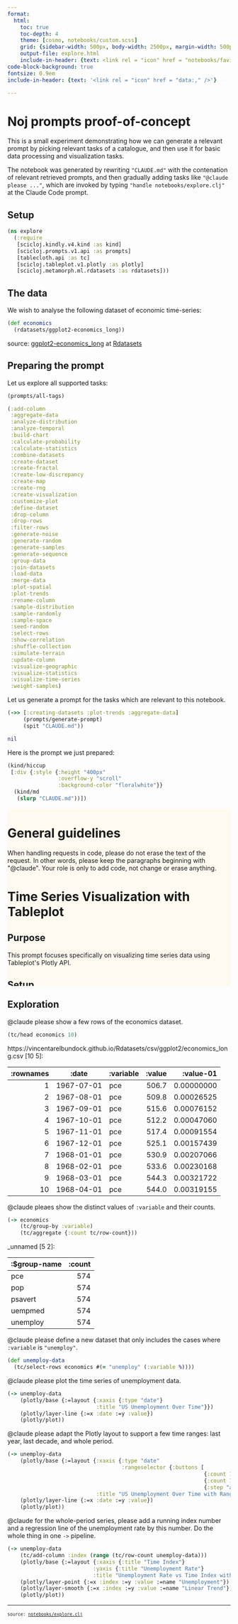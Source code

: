 ```yaml
---
format:
  html:
    toc: true
    toc-depth: 4
    theme: [cosmo, notebooks/custom.scss]
    grid: {sidebar-width: 500px, body-width: 2500px, margin-width: 500px}
    output-file: explore.html
    include-in-header: {text: <link rel = "icon" href = "notebooks/favicon.ico" />}
code-block-background: true
fontsize: 0.9em
include-in-header: {text: '<link rel = "icon" href = "data:," />'}

---
```

<style></style><style>.printedClojure .sourceCode {
  background-color: transparent;
  border-style: none;
}
</style><style>.clay-limit-image-width .clay-image {max-width: 100%}
.clay-side-by-side .sourceCode {margin: 0}
.clay-side-by-side {margin: 1em 0}
</style>
<script src="explore_files/md-default0.js" type="text/javascript"></script><script src="explore_files/md-default1.js" type="text/javascript"></script><script src="explore_files/plotly2.js" type="text/javascript"></script>

# Noj prompts proof-of-concept

This is a small experiment demonstrating how we can generate
a relevant prompt by picking relevant tasks of a catalogue,
and then use it for basic data processing and visualization tasks.

The notebook was generated by rewriting `"CLAUDE.md"` with
the contenation of relevant retrieved prompts, and then
gradually adding tasks like `"@claude please ..."`,
which are invoked by typing `"handle notebooks/explore.clj"`
at the Claude Code prompt.


## Setup


::: {.sourceClojure}
```clojure
(ns explore
  (:require
   [scicloj.kindly.v4.kind :as kind]
   [scicloj.prompts.v1.api :as prompts]
   [tablecloth.api :as tc]
   [scicloj.tableplot.v1.plotly :as plotly]
   [scicloj.metamorph.ml.rdatasets :as rdatasets]))
```
:::



## The data

We wish to analyse the following dataset of economic time-series:


::: {.sourceClojure}
```clojure
(def economics
  (rdatasets/ggplot2-economics_long))
```
:::


source: [ggplot2-economics_long](https://vincentarelbundock.github.io/Rdatasets/doc/ggplot2/economics_long.html) at [Rdatasets](https://vincentarelbundock.github.io/Rdatasets/articles/data.html)


## Preparing the prompt

Let us explore all supported tasks:


::: {.sourceClojure}
```clojure
(prompts/all-tags)
```
:::



::: {.printedClojure}
```clojure
(:add-column
 :aggregate-data
 :analyze-distribution
 :analyze-temporal
 :build-chart
 :calculate-probability
 :calculate-statistics
 :combine-datasets
 :create-dataset
 :create-fractal
 :create-low-discrepancy
 :create-map
 :create-rng
 :create-visualization
 :customize-plot
 :define-dataset
 :drop-column
 :drop-rows
 :filter-rows
 :generate-noise
 :generate-random
 :generate-samples
 :generate-sequence
 :group-data
 :join-datasets
 :load-data
 :merge-data
 :plot-spatial
 :plot-trends
 :rename-column
 :sample-distribution
 :sample-randomly
 :sample-space
 :seed-random
 :select-rows
 :show-correlation
 :shuffle-collection
 :simulate-terrain
 :update-column
 :visualize-geographic
 :visualize-statistics
 :visualize-time-series
 :weight-samples)

```
:::


Let us generate a prompt for the tasks which are relevant
to this notebook.


::: {.sourceClojure}
```clojure
(->> [:creating-datasets :plot-trends :aggregate-data]
     (prompts/generate-prompt)
     (spit "CLAUDE.md"))
```
:::



::: {.printedClojure}
```clojure
nil

```
:::


Here is the prompt we just prepared:


::: {.sourceClojure}
```clojure
(kind/hiccup
 [:div {:style {:height "400px"
                :overflow-y "scroll"
                :background-color "floralwhite"}}
  (kind/md
   (slurp "CLAUDE.md"))])
```
:::



```{=html}
<div style="background-color:floralwhite;height:400px;overflow-y:scroll;"><div><h1 id="general-guidelines">General guidelines</h1><p>When handling requests in code, please do not erase the text of the request. In other words, please keep the paragraphs beginning with "@claude". Your role is only to add code, not change or erase anything.</p><h1 id="time-series-visualization-with-tableplot">Time Series Visualization with Tableplot</h1><h2 id="purpose">Purpose</h2><p>This prompt focuses specifically on visualizing time series data using Tableplot's Plotly API.</p><h2 id="setup">Setup</h2><pre class="viewer-code not-prose">(require '[scicloj.tableplot.v1.plotly :as plotly])
(require '[scicloj.tablecloth.api :as tc])
(require '[java-time :as jt])
</pre><h2 id="basic-time-series-plot">Basic Time Series Plot</h2><pre class="viewer-code not-prose">;; Sample time series data
(def time-data (tc/dataset {:date (map #(jt/local-date 2025 1 %) (range 1 31))
                            :value (map #(+ 100 (* 10 (Math/sin (/ % 3.0)))) (range 30))
                            :category (repeatedly 30 #(rand-nth ["A" "B" "C"]))}))

;; Basic time series line plot
(-> time-data
    (plotly/base {:=layout {:xaxis {:type "date"}}})
    (plotly/layer-line {:=x :date :=y :value})
    (plotly/plot))
</pre><h2 id="time-series-with-date-range-selector">Time Series with Date Range Selector</h2><pre class="viewer-code not-prose">(-> time-data
    (plotly/base {:=layout {:xaxis {:type "date"
                                    :rangeselector {:buttons [
                                                    {:count 7 :label "1w" :step "day" :stepmode "backward"}
                                                    {:count 14 :label "2w" :step "day" :stepmode "backward"}
                                                    {:step "all"}]}}
                           :title "Time Series with Range Selector"}})
    (plotly/layer-line {:=x :date :=y :value})
    (plotly/plot))
</pre><h2 id="time-series-with-range-slider">Time Series with Range Slider</h2><pre class="viewer-code not-prose">(-> time-data
    (plotly/base {:=layout {:xaxis {:type "date"
                                    :rangeslider {:visible true}}
                           :title "Time Series with Range Slider"}})
    (plotly/layer-line {:=x :date :=y :value})
    (plotly/plot))
</pre><h2 id="multiple-time-series-by-category">Multiple Time Series by Category</h2><pre class="viewer-code not-prose">(-> time-data
    (plotly/base {:=layout {:xaxis {:type "date"}}})
    (plotly/layer-line {:=x :date :=y :value :=color :category})
    (plotly/plot))
</pre><h2 id="filled-time-series-(area-chart)">Filled Time Series (Area Chart)</h2><pre class="viewer-code not-prose">(-> time-data
    (plotly/base {:=layout {:xaxis {:type "date"}}})
    (plotly/layer-area {:=x :date :=y :value :=color :category})
    (plotly/plot))
</pre><h2 id="candlestick-chart-for-financial-data">Candlestick Chart for Financial Data</h2><pre class="viewer-code not-prose">;; Sample financial data
(def financial-data 
  (tc/dataset {:date (map #(jt/local-date 2025 1 %) (range 1 31))
               :open (repeatedly 30 #(+ 100 (rand 10)))
               :high (repeatedly 30 #(+ 105 (rand 10)))
               :low (repeatedly 30 #(+ 95 (rand 10)))
               :close (repeatedly 30 #(+ 100 (rand 10)))}))

;; Candlestick chart
(-> financial-data
    (plotly/base {:=layout {:xaxis {:type "date"}
                           :title "Stock Price"}})
    (plotly/layer-candlestick {:=x :date
                              :=open :open
                              :=high :high
                              :=low :low
                              :=close :close})
    (plotly/plot))
</pre><h2 id="time-series-with-annotations">Time Series with Annotations</h2><pre class="viewer-code not-prose">;; Define important events
(def events [{:date (jt/local-date 2025 1 5) :event "Product Launch"}
            {:date (jt/local-date 2025 1 15) :event "Quarterly Report"}
            {:date (jt/local-date 2025 1 25) :event "Conference"}])

;; Create annotations for the events
(def annotations
  (mapv (fn [{:keys [date event]}]
          (let [y-val (+ 100 (* 10 (Math/sin (/ (.getDayOfMonth date) 3.0))))]
            {:x date
             :y y-val
             :xref "x"
             :yref "y"
             :text event
             :showarrow true
             :arrowhead 2
             :arrowsize 1
             :arrowwidth 1
             :ax 0
             :ay -40}))
        events))

;; Plot with annotations
(-> time-data
    (plotly/base {:=layout {:xaxis {:type "date"}
                           :annotations annotations
                           :title "Time Series with Event Annotations"}})
    (plotly/layer-line {:=x :date :=y :value})
    (plotly/plot))
</pre><h2 id="time-series-heatmap-calendar">Time Series Heatmap Calendar</h2><pre class="viewer-code not-prose">;; Generate a year of daily data
(def calendar-data
  (let [dates (map #(jt/local-date 2025 (inc (quot % 31)) (inc (rem % 31))) (range 365))
        values (map #(+ 50 (* 30 (Math/sin (/ % 30.0)))) (range 365))]
    (tc/dataset {:date dates
                 :value values
                 :day (map #(.getDayOfMonth %) dates)
                 :month (map #(.getMonthValue %) dates)
                 :weekday (map #(.getValue (.getDayOfWeek %)) dates)})))

;; Create a calendar heatmap
(-> calendar-data
    (plotly/base {:=layout {:title "Calendar Heatmap"}})
    (plotly/layer-heatmap {:=x :day
                          :=y :month
                          :=z :value
                          :=color-scale "Viridis"})
    (plotly/plot))
</pre><h2 id="time-series-decomposition">Time Series Decomposition</h2><pre class="viewer-code not-prose">;; Generate time series with trend, seasonality, and noise
(def decomp-data
  (let [dates (map #(jt/local-date 2025 (inc (quot % 30)) (inc (rem % 30))) (range 365))
        trend (map #(+ 100 (* 0.1 %)) (range 365))
        seasonality (map #(* 15 (Math/sin (/ % 30.0))) (range 365))
        noise (repeatedly 365 #(* 5 (- (rand) 0.5)))
        values (map + trend seasonality noise)]
    (tc/dataset {:date dates
                 :value values
                 :trend trend
                 :seasonality seasonality
                 :noise noise})))

;; Plot the decomposition
(-> decomp-data
    (plotly/base {:=layout {:title "Time Series Decomposition"
                           :grid {:rows 4 :columns 1 :pattern "independent"}
                           :height 800}})
    (plotly/layer-line {:=x :date :=y :value :=name "Original" :=subplot 1})
    (plotly/layer-line {:=x :date :=y :trend :=name "Trend" :=subplot 2})
    (plotly/layer-line {:=x :date :=y :seasonality :=name "Seasonality" :=subplot 3})
    (plotly/layer-line {:=x :date :=y :noise :=name "Residual" :=subplot 4})
    (plotly/plot))
</pre><h2 id="multiple-time-series-with-synchronized-axes">Multiple Time Series with Synchronized Axes</h2><pre class="viewer-code not-prose">;; Multiple metrics
(def multi-metric-data
  (tc/dataset {:date (map #(jt/local-date 2025 1 %) (range 1 31))
               :revenue (map #(+ 1000 (* 100 (Math/sin (/ % 5.0)))) (range 30))
               :customers (map #(+ 500 (* 50 (Math/cos (/ % 7.0)))) (range 30))
               :profit (map #(+ 300 (* 30 (Math/sin (/ % 3.0)))) (range 30))}))

;; Synchronized subplots
(-> multi-metric-data
    (plotly/base {:=layout {:title "Business Metrics"
                           :grid {:rows 3 :columns 1 :pattern "independent" :roworder "top to bottom"}
                           :height 800
                           :xaxis {:type "date"}
                           :xaxis2 {:type "date"}
                           :xaxis3 {:type "date"}}})
    (plotly/layer-line {:=x :date :=y :revenue :=name "Revenue" :=subplot 1})
    (plotly/layer-line {:=x :date :=y :customers :=name "Customers" :=subplot 2})
    (plotly/layer-line {:=x :date :=y :profit :=name "Profit" :=subplot 3})
    (plotly/plot))
</pre><h2 id="time-series-forecasting-visualization">Time Series Forecasting Visualization</h2><pre class="viewer-code not-prose">;; Historical and forecast data
(def forecast-data
  (let [dates (concat 
               (map #(jt/local-date 2025 1 %) (range 1 31))
               (map #(jt/local-date 2025 2 %) (range 1 15)))
        historical (take 30 dates)
        forecast (drop 30 dates)
        hist-values (map #(+ 100 (* 10 (Math/sin (/ % 7.0)))) (range 30))
        forecast-values (map #(+ 100 (* 10 (Math/sin (/ (+ % 30) 7.0)))) (range 14))
        confidence-low (map #(- % 15) forecast-values)
        confidence-high (map #(+ % 15) forecast-values)]
    (tc/dataset {:date (concat historical forecast)
                 :value (concat hist-values (repeat 14 nil))
                 :forecast (concat (repeat 30 nil) forecast-values)
                 :conf-low (concat (repeat 30 nil) confidence-low)
                 :conf-high (concat (repeat 30 nil) confidence-high)
                 :is-forecast (concat (repeat 30 false) (repeat 14 true))})))

;; Visualize forecast with confidence interval
(-> forecast-data
    (plotly/base {:=layout {:title "Time Series Forecast"
                           :xaxis {:type "date"}
                           :shapes [{:type "rect"
                                    :xref "x"
                                    :yref "paper"
                                    :x0 (jt/local-date 2025 1 31)
                                    :y0 0
                                    :x1 (jt/local-date 2025 2 15)
                                    :y1 1
                                    :fillcolor "#f8f9fa"
                                    :opacity 0.3
                                    :line {:width 0}}]}})
    (plotly/layer-line {:=x :date :=y :value :=name "Historical" :=mark-width 2})
    (plotly/layer-line {:=x :date :=y :forecast :=name "Forecast" :=mark-width 2 :=mark-dash "dash"})
    (plotly/layer-ribbon {:=x :date :=y-min :conf-low :=y-max :conf-high 
                          :=name "Confidence Interval" :=mark-opacity 0.2})
    (plotly/plot))
</pre><h2 id="tips-for-time-series-visualization">Tips for Time Series Visualization</h2><ul><li>Always specify <code>{:xaxis {:type "date"}}</code> in the layout for proper date handling</li><li>Use range selectors and sliders for interactive exploration of long time series</li><li>Consider synchronized subplots for multiple related time series</li><li>Add annotations to highlight important events</li><li>Use different chart types based on the data pattern:<ul><li>Line charts for general trends</li><li>Area charts for cumulative values</li><li>Candlestick charts for OHLC financial data</li></ul></li><li>For forecasting visualization, clearly distinguish historical vs. predicted data</li><li>Use confidence intervals to show prediction uncertainty</li></ul><h1 id="grouping-and-aggregating-data-with-tablecloth">Grouping and Aggregating Data with Tablecloth</h1><h2 id="purpose-2">Purpose</h2><p>This prompt demonstrates how to group datasets and perform aggregations using Tablecloth.</p><h2 id="setup-2">Setup</h2><pre class="viewer-code not-prose">(require '[tablecloth.api :as tc])

;; Sample dataset for examples
(def DS (tc/dataset {:V1 [1 2 1 3 2]
                     :V2 [10 20 30 40 50]
                     :V3 [0.1 0.2 0.3 0.4 0.5]
                     :V4 ["A" "B" "A" "C" "B"]}))
</pre><h2 id="grouping-data">Grouping Data</h2><h3 id="group-by-single-column">Group by Single Column</h3><pre class="viewer-code not-prose">(tc/group-by DS :V1)
</pre><h3 id="group-by-multiple-columns">Group by Multiple Columns</h3><pre class="viewer-code not-prose">(tc/group-by DS [:V1 :V4])
</pre><h3 id="access-groups">Access Groups</h3><pre class="viewer-code not-prose">;; Get first group
(-> DS
    (tc/group-by :V1)
    (tc/select-rows 0))

;; Get values for a specific group
(->> DS
     (tc/group-by :V1)
     (filter #(= 1 (:V1 (:name %)))))
</pre><h3 id="ungrouping">Ungrouping</h3><pre class="viewer-code not-prose">(->> DS
     (tc/group-by :V1)
     (tc/ungroup))
</pre><h2 id="aggregating-data">Aggregating Data</h2><h3 id="simple-aggregation">Simple Aggregation</h3><pre class="viewer-code not-prose">;; Sum one column
(tc/aggregate DS #(reduce + (% :V2)))
</pre><h3 id="named-aggregations">Named Aggregations</h3><pre class="viewer-code not-prose">(tc/aggregate DS {:sum-of-V2 #(reduce + (% :V2))
                  :mean-of-V3 #(/ (reduce + (% :V3)) (count (% :V3)))})
</pre><h3 id="group-and-aggregate">Group and Aggregate</h3><pre class="viewer-code not-prose">;; Group and apply single aggregation
(->> DS
     (tc/group-by :V4)
     (tc/aggregate #(reduce + (% :V2))))

;; Multiple aggregations with names
(->> DS
     (tc/group-by [:V4])
     (tc/aggregate {:sum-v1 #(reduce + (% :V1))
                    :prod-v3 #(reduce * (% :V3))
                    :count #(count (% :V1))}))
</pre><h3 id="common-aggregation-functions">Common Aggregation Functions</h3><pre class="viewer-code not-prose">(require '[tech.v3.datatype.functional :as dfn])

(->> DS
     (tc/group-by :V4)
     (tc/aggregate {:count count
                    :sum-v2 #(dfn/sum (% :V2))
                    :mean-v2 #(dfn/mean (% :V2))
                    :min-v2 #(dfn/min (% :V2))
                    :max-v2 #(dfn/max (% :V2))
                    :std-v2 #(dfn/standard-deviation (% :V2))}))
</pre><h2 id="tips">Tips</h2><ul><li>Grouped datasets retain all columns in each group</li><li>Use tech.v3.datatype.functional for efficient numeric operations</li><li>Combine aggregations with other operations for complex analysis</li><li>Groups are named by their grouping values</li></ul></div></div>
```



## Exploration

@claude please show a few rows of the economics dataset.


::: {.sourceClojure}
```clojure
(tc/head economics 10)
```
:::


::: {.clay-dataset}
https://vincentarelbundock.github.io/Rdatasets/csv/ggplot2/economics_long.csv [10 5]:

| :rownames |      :date | :variable | :value |  :value-01 |
|----------:|------------|-----------|-------:|-----------:|
|         1 | 1967-07-01 |       pce |  506.7 | 0.00000000 |
|         2 | 1967-08-01 |       pce |  509.8 | 0.00026525 |
|         3 | 1967-09-01 |       pce |  515.6 | 0.00076152 |
|         4 | 1967-10-01 |       pce |  512.2 | 0.00047060 |
|         5 | 1967-11-01 |       pce |  517.4 | 0.00091554 |
|         6 | 1967-12-01 |       pce |  525.1 | 0.00157439 |
|         7 | 1968-01-01 |       pce |  530.9 | 0.00207066 |
|         8 | 1968-02-01 |       pce |  533.6 | 0.00230168 |
|         9 | 1968-03-01 |       pce |  544.3 | 0.00321722 |
|        10 | 1968-04-01 |       pce |  544.0 | 0.00319155 |


:::


@claude pleaes show the distinct values of `:variable` and their counts.


::: {.sourceClojure}
```clojure
(-> economics
    (tc/group-by :variable)
    (tc/aggregate {:count tc/row-count}))
```
:::


::: {.clay-dataset}
_unnamed [5 2]:

| :$group-name | :count |
|--------------|-------:|
|          pce |    574 |
|          pop |    574 |
|      psavert |    574 |
|      uempmed |    574 |
|     unemploy |    574 |


:::


@claude please define a new dataset that only includes
the cases where `:variable` is `"unemploy"`.


::: {.sourceClojure}
```clojure
(def unemploy-data
  (tc/select-rows economics #(= "unemploy" (:variable %))))
```
:::


@claude please plot the time series of unemployment data.


::: {.sourceClojure}
```clojure
(-> unemploy-data
    (plotly/base {:=layout {:xaxis {:type "date"}
                            :title "US Unemployment Over Time"}})
    (plotly/layer-line {:=x :date :=y :value})
    (plotly/plot))
```
:::



```{=html}
<div style="height:auto;width:100%;"><script>Plotly.newPlot(document.currentScript.parentElement,
               [{"y":[2944.0,2945.0,2958.0,3143.0,3066.0,3018.0,2878.0,3001.0,2877.0,2709.0,2740.0,2938.0,2883.0,2768.0,2686.0,2689.0,2715.0,2685.0,2718.0,2692.0,2712.0,2758.0,2713.0,2816.0,2868.0,2856.0,3040.0,3049.0,2856.0,2884.0,3201.0,3453.0,3635.0,3797.0,3919.0,4071.0,4175.0,4256.0,4456.0,4591.0,4898.0,5076.0,4986.0,4903.0,4987.0,4959.0,4996.0,4949.0,5035.0,5134.0,5042.0,4954.0,5161.0,5154.0,5019.0,4928.0,5038.0,4959.0,4922.0,4923.0,4913.0,4939.0,4849.0,4875.0,4602.0,4543.0,4326.0,4452.0,4394.0,4459.0,4329.0,4363.0,4305.0,4305.0,4350.0,4144.0,4396.0,4489.0,4644.0,4731.0,4634.0,4618.0,4705.0,4927.0,5063.0,5022.0,5437.0,5523.0,6140.0,6636.0,7501.0,7520.0,7978.0,8210.0,8433.0,8220.0,8127.0,7928.0,7923.0,7897.0,7794.0,7744.0,7534.0,7326.0,7230.0,7330.0,7053.0,7322.0,7490.0,7518.0,7380.0,7430.0,7620.0,7545.0,7280.0,7443.0,7307.0,7059.0,6911.0,7134.0,6829.0,6925.0,6751.0,6763.0,6815.0,6386.0,6489.0,6318.0,6337.0,6180.0,6127.0,6028.0,6309.0,6080.0,6125.0,5947.0,6077.0,6228.0,6109.0,6173.0,6109.0,6069.0,5840.0,5959.0,5996.0,6320.0,6190.0,6296.0,6238.0,6325.0,6683.0,6702.0,6729.0,7358.0,7984.0,8098.0,8363.0,8281.0,8021.0,8088.0,8023.0,7718.0,8071.0,8051.0,7982.0,7869.0,8174.0,8098.0,7863.0,8036.0,8230.0,8646.0,9029.0,9267.0,9397.0,9705.0,9895.0,10244.0,10335.0,10538.0,10849.0,10881.0,11217.0,11529.0,11938.0,12051.0,11534.0,11545.0,11408.0,11268.0,11154.0,11246.0,10548.0,10623.0,10282.0,9887.0,9499.0,9331.0,9008.0,8791.0,8746.0,8762.0,8456.0,8226.0,8537.0,8519.0,8367.0,8381.0,8198.0,8358.0,8423.0,8321.0,8339.0,8395.0,8302.0,8460.0,8513.0,8196.0,8248.0,8298.0,8128.0,8138.0,7795.0,8402.0,8383.0,8364.0,8439.0,8508.0,8319.0,8135.0,8310.0,8243.0,8159.0,7883.0,7892.0,7865.0,7862.0,7542.0,7574.0,7398.0,7268.0,7261.0,7102.0,7227.0,7035.0,6936.0,6953.0,6929.0,6876.0,6601.0,6779.0,6546.0,6605.0,6843.0,6604.0,6568.0,6537.0,6518.0,6682.0,6359.0,6205.0,6468.0,6375.0,6577.0,6495.0,6511.0,6590.0,6630.0,6725.0,6667.0,6752.0,6651.0,6598.0,6797.0,6742.0,6590.0,6922.0,7188.0,7368.0,7459.0,7764.0,7901.0,8015.0,8265.0,8586.0,8439.0,8736.0,8692.0,8586.0,8666.0,8722.0,8842.0,8931.0,9198.0,9283.0,9454.0,9460.0,9415.0,9744.0,10040.0,9850.0,9787.0,9781.0,9398.0,9565.0,9557.0,9325.0,9183.0,9056.0,9110.0,9149.0,9121.0,8930.0,8763.0,8714.0,8750.0,8542.0,8477.0,8630.0,8583.0,8470.0,8331.0,7915.0,7927.0,7946.0,7933.0,7734.0,7632.0,7375.0,7230.0,7375.0,7187.0,7153.0,7645.0,7430.0,7427.0,7527.0,7484.0,7478.0,7328.0,7426.0,7423.0,7491.0,7313.0,7318.0,7415.0,7423.0,7095.0,7337.0,6882.0,6979.0,7031.0,7236.0,7253.0,7158.0,7102.0,7000.0,6873.0,6655.0,6799.0,6655.0,6608.0,6656.0,6454.0,6308.0,6476.0,6368.0,6306.0,6422.0,5941.0,6047.0,6212.0,6259.0,6179.0,6300.0,6280.0,6100.0,6032.0,5976.0,6111.0,5783.0,6004.0,5796.0,5951.0,6025.0,5838.0,5915.0,5778.0,5716.0,5653.0,5708.0,5858.0,5733.0,5481.0,5758.0,5651.0,5747.0,5853.0,5625.0,5534.0,5639.0,5634.0,6023.0,6089.0,6141.0,6271.0,6226.0,6484.0,6583.0,7042.0,7142.0,7694.0,8003.0,8258.0,8182.0,8215.0,8304.0,8599.0,8399.0,8393.0,8390.0,8304.0,8251.0,8307.0,8520.0,8640.0,8520.0,8618.0,8588.0,8842.0,8957.0,9266.0,9011.0,8896.0,8921.0,8732.0,8576.0,8317.0,8370.0,8167.0,8491.0,8170.0,8212.0,8286.0,8136.0,7990.0,7927.0,8061.0,7932.0,7934.0,7784.0,7980.0,7737.0,7672.0,7651.0,7524.0,7406.0,7345.0,7553.0,7453.0,7566.0,7279.0,7064.0,7184.0,7072.0,7120.0,6980.0,7001.0,7175.0,7091.0,6847.0,6727.0,6872.0,6762.0,7116.0,6927.0,6731.0,6850.0,6766.0,6979.0,7149.0,7067.0,7170.0,7237.0,7240.0,7645.0,7685.0,7497.0,7822.0,7637.0,8395.0,8575.0,8937.0,9438.0,9494.0,10074.0,10538.0,11286.0,12058.0,12898.0,13426.0,13853.0,14499.0,14707.0,14601.0,14814.0,15009.0,15352.0,15219.0,15098.0,15046.0,15113.0,15202.0,15325.0,14849.0,14474.0,14512.0,14648.0,14579.0,14516.0,15081.0,14348.0,14013.0,13820.0,13737.0,13957.0,13855.0,13962.0,13763.0,13818.0,13948.0,13594.0,13302.0,13093.0,12797.0,12813.0,12713.0,12646.0,12660.0,12692.0,12656.0,12471.0,12115.0,12124.0,12005.0,12298.0,12471.0,11950.0,11689.0,11760.0,11654.0,11751.0,11335.0,11279.0,11270.0,11136.0,10787.0,10404.0,10202.0,10349.0,10380.0,9702.0,9859.0,9460.0,9608.0,9599.0,9262.0,8990.0,9090.0,8717.0,8903.0,8610.0,8504.0,8526.0],"r":null,"name":"","fill":null,"mode":"lines","width":null,"type":"scatter","theta":null,"z":null,"lon":null,"lat":null,"x":["1967-07-01","1967-08-01","1967-09-01","1967-10-01","1967-11-01","1967-12-01","1968-01-01","1968-02-01","1968-03-01","1968-04-01","1968-05-01","1968-06-01","1968-07-01","1968-08-01","1968-09-01","1968-10-01","1968-11-01","1968-12-01","1969-01-01","1969-02-01","1969-03-01","1969-04-01","1969-05-01","1969-06-01","1969-07-01","1969-08-01","1969-09-01","1969-10-01","1969-11-01","1969-12-01","1970-01-01","1970-02-01","1970-03-01","1970-04-01","1970-05-01","1970-06-01","1970-07-01","1970-08-01","1970-09-01","1970-10-01","1970-11-01","1970-12-01","1971-01-01","1971-02-01","1971-03-01","1971-04-01","1971-05-01","1971-06-01","1971-07-01","1971-08-01","1971-09-01","1971-10-01","1971-11-01","1971-12-01","1972-01-01","1972-02-01","1972-03-01","1972-04-01","1972-05-01","1972-06-01","1972-07-01","1972-08-01","1972-09-01","1972-10-01","1972-11-01","1972-12-01","1973-01-01","1973-02-01","1973-03-01","1973-04-01","1973-05-01","1973-06-01","1973-07-01","1973-08-01","1973-09-01","1973-10-01","1973-11-01","1973-12-01","1974-01-01","1974-02-01","1974-03-01","1974-04-01","1974-05-01","1974-06-01","1974-07-01","1974-08-01","1974-09-01","1974-10-01","1974-11-01","1974-12-01","1975-01-01","1975-02-01","1975-03-01","1975-04-01","1975-05-01","1975-06-01","1975-07-01","1975-08-01","1975-09-01","1975-10-01","1975-11-01","1975-12-01","1976-01-01","1976-02-01","1976-03-01","1976-04-01","1976-05-01","1976-06-01","1976-07-01","1976-08-01","1976-09-01","1976-10-01","1976-11-01","1976-12-01","1977-01-01","1977-02-01","1977-03-01","1977-04-01","1977-05-01","1977-06-01","1977-07-01","1977-08-01","1977-09-01","1977-10-01","1977-11-01","1977-12-01","1978-01-01","1978-02-01","1978-03-01","1978-04-01","1978-05-01","1978-06-01","1978-07-01","1978-08-01","1978-09-01","1978-10-01","1978-11-01","1978-12-01","1979-01-01","1979-02-01","1979-03-01","1979-04-01","1979-05-01","1979-06-01","1979-07-01","1979-08-01","1979-09-01","1979-10-01","1979-11-01","1979-12-01","1980-01-01","1980-02-01","1980-03-01","1980-04-01","1980-05-01","1980-06-01","1980-07-01","1980-08-01","1980-09-01","1980-10-01","1980-11-01","1980-12-01","1981-01-01","1981-02-01","1981-03-01","1981-04-01","1981-05-01","1981-06-01","1981-07-01","1981-08-01","1981-09-01","1981-10-01","1981-11-01","1981-12-01","1982-01-01","1982-02-01","1982-03-01","1982-04-01","1982-05-01","1982-06-01","1982-07-01","1982-08-01","1982-09-01","1982-10-01","1982-11-01","1982-12-01","1983-01-01","1983-02-01","1983-03-01","1983-04-01","1983-05-01","1983-06-01","1983-07-01","1983-08-01","1983-09-01","1983-10-01","1983-11-01","1983-12-01","1984-01-01","1984-02-01","1984-03-01","1984-04-01","1984-05-01","1984-06-01","1984-07-01","1984-08-01","1984-09-01","1984-10-01","1984-11-01","1984-12-01","1985-01-01","1985-02-01","1985-03-01","1985-04-01","1985-05-01","1985-06-01","1985-07-01","1985-08-01","1985-09-01","1985-10-01","1985-11-01","1985-12-01","1986-01-01","1986-02-01","1986-03-01","1986-04-01","1986-05-01","1986-06-01","1986-07-01","1986-08-01","1986-09-01","1986-10-01","1986-11-01","1986-12-01","1987-01-01","1987-02-01","1987-03-01","1987-04-01","1987-05-01","1987-06-01","1987-07-01","1987-08-01","1987-09-01","1987-10-01","1987-11-01","1987-12-01","1988-01-01","1988-02-01","1988-03-01","1988-04-01","1988-05-01","1988-06-01","1988-07-01","1988-08-01","1988-09-01","1988-10-01","1988-11-01","1988-12-01","1989-01-01","1989-02-01","1989-03-01","1989-04-01","1989-05-01","1989-06-01","1989-07-01","1989-08-01","1989-09-01","1989-10-01","1989-11-01","1989-12-01","1990-01-01","1990-02-01","1990-03-01","1990-04-01","1990-05-01","1990-06-01","1990-07-01","1990-08-01","1990-09-01","1990-10-01","1990-11-01","1990-12-01","1991-01-01","1991-02-01","1991-03-01","1991-04-01","1991-05-01","1991-06-01","1991-07-01","1991-08-01","1991-09-01","1991-10-01","1991-11-01","1991-12-01","1992-01-01","1992-02-01","1992-03-01","1992-04-01","1992-05-01","1992-06-01","1992-07-01","1992-08-01","1992-09-01","1992-10-01","1992-11-01","1992-12-01","1993-01-01","1993-02-01","1993-03-01","1993-04-01","1993-05-01","1993-06-01","1993-07-01","1993-08-01","1993-09-01","1993-10-01","1993-11-01","1993-12-01","1994-01-01","1994-02-01","1994-03-01","1994-04-01","1994-05-01","1994-06-01","1994-07-01","1994-08-01","1994-09-01","1994-10-01","1994-11-01","1994-12-01","1995-01-01","1995-02-01","1995-03-01","1995-04-01","1995-05-01","1995-06-01","1995-07-01","1995-08-01","1995-09-01","1995-10-01","1995-11-01","1995-12-01","1996-01-01","1996-02-01","1996-03-01","1996-04-01","1996-05-01","1996-06-01","1996-07-01","1996-08-01","1996-09-01","1996-10-01","1996-11-01","1996-12-01","1997-01-01","1997-02-01","1997-03-01","1997-04-01","1997-05-01","1997-06-01","1997-07-01","1997-08-01","1997-09-01","1997-10-01","1997-11-01","1997-12-01","1998-01-01","1998-02-01","1998-03-01","1998-04-01","1998-05-01","1998-06-01","1998-07-01","1998-08-01","1998-09-01","1998-10-01","1998-11-01","1998-12-01","1999-01-01","1999-02-01","1999-03-01","1999-04-01","1999-05-01","1999-06-01","1999-07-01","1999-08-01","1999-09-01","1999-10-01","1999-11-01","1999-12-01","2000-01-01","2000-02-01","2000-03-01","2000-04-01","2000-05-01","2000-06-01","2000-07-01","2000-08-01","2000-09-01","2000-10-01","2000-11-01","2000-12-01","2001-01-01","2001-02-01","2001-03-01","2001-04-01","2001-05-01","2001-06-01","2001-07-01","2001-08-01","2001-09-01","2001-10-01","2001-11-01","2001-12-01","2002-01-01","2002-02-01","2002-03-01","2002-04-01","2002-05-01","2002-06-01","2002-07-01","2002-08-01","2002-09-01","2002-10-01","2002-11-01","2002-12-01","2003-01-01","2003-02-01","2003-03-01","2003-04-01","2003-05-01","2003-06-01","2003-07-01","2003-08-01","2003-09-01","2003-10-01","2003-11-01","2003-12-01","2004-01-01","2004-02-01","2004-03-01","2004-04-01","2004-05-01","2004-06-01","2004-07-01","2004-08-01","2004-09-01","2004-10-01","2004-11-01","2004-12-01","2005-01-01","2005-02-01","2005-03-01","2005-04-01","2005-05-01","2005-06-01","2005-07-01","2005-08-01","2005-09-01","2005-10-01","2005-11-01","2005-12-01","2006-01-01","2006-02-01","2006-03-01","2006-04-01","2006-05-01","2006-06-01","2006-07-01","2006-08-01","2006-09-01","2006-10-01","2006-11-01","2006-12-01","2007-01-01","2007-02-01","2007-03-01","2007-04-01","2007-05-01","2007-06-01","2007-07-01","2007-08-01","2007-09-01","2007-10-01","2007-11-01","2007-12-01","2008-01-01","2008-02-01","2008-03-01","2008-04-01","2008-05-01","2008-06-01","2008-07-01","2008-08-01","2008-09-01","2008-10-01","2008-11-01","2008-12-01","2009-01-01","2009-02-01","2009-03-01","2009-04-01","2009-05-01","2009-06-01","2009-07-01","2009-08-01","2009-09-01","2009-10-01","2009-11-01","2009-12-01","2010-01-01","2010-02-01","2010-03-01","2010-04-01","2010-05-01","2010-06-01","2010-07-01","2010-08-01","2010-09-01","2010-10-01","2010-11-01","2010-12-01","2011-01-01","2011-02-01","2011-03-01","2011-04-01","2011-05-01","2011-06-01","2011-07-01","2011-08-01","2011-09-01","2011-10-01","2011-11-01","2011-12-01","2012-01-01","2012-02-01","2012-03-01","2012-04-01","2012-05-01","2012-06-01","2012-07-01","2012-08-01","2012-09-01","2012-10-01","2012-11-01","2012-12-01","2013-01-01","2013-02-01","2013-03-01","2013-04-01","2013-05-01","2013-06-01","2013-07-01","2013-08-01","2013-09-01","2013-10-01","2013-11-01","2013-12-01","2014-01-01","2014-02-01","2014-03-01","2014-04-01","2014-05-01","2014-06-01","2014-07-01","2014-08-01","2014-09-01","2014-10-01","2014-11-01","2014-12-01","2015-01-01","2015-02-01","2015-03-01","2015-04-01"],"text":null}], {"xaxis":{"type":"date"},"title":"US Unemployment Over Time"}, {});</script></div>
```


@claude please adapt the Plotly layout to support a few
time ranges: last year, last decade, and whole period.


::: {.sourceClojure}
```clojure
(-> unemploy-data
    (plotly/base {:=layout {:xaxis {:type "date"
                                    :rangeselector {:buttons [
                                                              {:count 1 :label "1Y" :step "year" :stepmode "backward"}
                                                              {:count 10 :label "10Y" :step "year" :stepmode "backward"}
                                                              {:step "all" :label "All"}]}}
                            :title "US Unemployment Over Time with Range Selector"}})
    (plotly/layer-line {:=x :date :=y :value})
    (plotly/plot))
```
:::



```{=html}
<div style="height:auto;width:100%;"><script>Plotly.newPlot(document.currentScript.parentElement,
               [{"y":[2944.0,2945.0,2958.0,3143.0,3066.0,3018.0,2878.0,3001.0,2877.0,2709.0,2740.0,2938.0,2883.0,2768.0,2686.0,2689.0,2715.0,2685.0,2718.0,2692.0,2712.0,2758.0,2713.0,2816.0,2868.0,2856.0,3040.0,3049.0,2856.0,2884.0,3201.0,3453.0,3635.0,3797.0,3919.0,4071.0,4175.0,4256.0,4456.0,4591.0,4898.0,5076.0,4986.0,4903.0,4987.0,4959.0,4996.0,4949.0,5035.0,5134.0,5042.0,4954.0,5161.0,5154.0,5019.0,4928.0,5038.0,4959.0,4922.0,4923.0,4913.0,4939.0,4849.0,4875.0,4602.0,4543.0,4326.0,4452.0,4394.0,4459.0,4329.0,4363.0,4305.0,4305.0,4350.0,4144.0,4396.0,4489.0,4644.0,4731.0,4634.0,4618.0,4705.0,4927.0,5063.0,5022.0,5437.0,5523.0,6140.0,6636.0,7501.0,7520.0,7978.0,8210.0,8433.0,8220.0,8127.0,7928.0,7923.0,7897.0,7794.0,7744.0,7534.0,7326.0,7230.0,7330.0,7053.0,7322.0,7490.0,7518.0,7380.0,7430.0,7620.0,7545.0,7280.0,7443.0,7307.0,7059.0,6911.0,7134.0,6829.0,6925.0,6751.0,6763.0,6815.0,6386.0,6489.0,6318.0,6337.0,6180.0,6127.0,6028.0,6309.0,6080.0,6125.0,5947.0,6077.0,6228.0,6109.0,6173.0,6109.0,6069.0,5840.0,5959.0,5996.0,6320.0,6190.0,6296.0,6238.0,6325.0,6683.0,6702.0,6729.0,7358.0,7984.0,8098.0,8363.0,8281.0,8021.0,8088.0,8023.0,7718.0,8071.0,8051.0,7982.0,7869.0,8174.0,8098.0,7863.0,8036.0,8230.0,8646.0,9029.0,9267.0,9397.0,9705.0,9895.0,10244.0,10335.0,10538.0,10849.0,10881.0,11217.0,11529.0,11938.0,12051.0,11534.0,11545.0,11408.0,11268.0,11154.0,11246.0,10548.0,10623.0,10282.0,9887.0,9499.0,9331.0,9008.0,8791.0,8746.0,8762.0,8456.0,8226.0,8537.0,8519.0,8367.0,8381.0,8198.0,8358.0,8423.0,8321.0,8339.0,8395.0,8302.0,8460.0,8513.0,8196.0,8248.0,8298.0,8128.0,8138.0,7795.0,8402.0,8383.0,8364.0,8439.0,8508.0,8319.0,8135.0,8310.0,8243.0,8159.0,7883.0,7892.0,7865.0,7862.0,7542.0,7574.0,7398.0,7268.0,7261.0,7102.0,7227.0,7035.0,6936.0,6953.0,6929.0,6876.0,6601.0,6779.0,6546.0,6605.0,6843.0,6604.0,6568.0,6537.0,6518.0,6682.0,6359.0,6205.0,6468.0,6375.0,6577.0,6495.0,6511.0,6590.0,6630.0,6725.0,6667.0,6752.0,6651.0,6598.0,6797.0,6742.0,6590.0,6922.0,7188.0,7368.0,7459.0,7764.0,7901.0,8015.0,8265.0,8586.0,8439.0,8736.0,8692.0,8586.0,8666.0,8722.0,8842.0,8931.0,9198.0,9283.0,9454.0,9460.0,9415.0,9744.0,10040.0,9850.0,9787.0,9781.0,9398.0,9565.0,9557.0,9325.0,9183.0,9056.0,9110.0,9149.0,9121.0,8930.0,8763.0,8714.0,8750.0,8542.0,8477.0,8630.0,8583.0,8470.0,8331.0,7915.0,7927.0,7946.0,7933.0,7734.0,7632.0,7375.0,7230.0,7375.0,7187.0,7153.0,7645.0,7430.0,7427.0,7527.0,7484.0,7478.0,7328.0,7426.0,7423.0,7491.0,7313.0,7318.0,7415.0,7423.0,7095.0,7337.0,6882.0,6979.0,7031.0,7236.0,7253.0,7158.0,7102.0,7000.0,6873.0,6655.0,6799.0,6655.0,6608.0,6656.0,6454.0,6308.0,6476.0,6368.0,6306.0,6422.0,5941.0,6047.0,6212.0,6259.0,6179.0,6300.0,6280.0,6100.0,6032.0,5976.0,6111.0,5783.0,6004.0,5796.0,5951.0,6025.0,5838.0,5915.0,5778.0,5716.0,5653.0,5708.0,5858.0,5733.0,5481.0,5758.0,5651.0,5747.0,5853.0,5625.0,5534.0,5639.0,5634.0,6023.0,6089.0,6141.0,6271.0,6226.0,6484.0,6583.0,7042.0,7142.0,7694.0,8003.0,8258.0,8182.0,8215.0,8304.0,8599.0,8399.0,8393.0,8390.0,8304.0,8251.0,8307.0,8520.0,8640.0,8520.0,8618.0,8588.0,8842.0,8957.0,9266.0,9011.0,8896.0,8921.0,8732.0,8576.0,8317.0,8370.0,8167.0,8491.0,8170.0,8212.0,8286.0,8136.0,7990.0,7927.0,8061.0,7932.0,7934.0,7784.0,7980.0,7737.0,7672.0,7651.0,7524.0,7406.0,7345.0,7553.0,7453.0,7566.0,7279.0,7064.0,7184.0,7072.0,7120.0,6980.0,7001.0,7175.0,7091.0,6847.0,6727.0,6872.0,6762.0,7116.0,6927.0,6731.0,6850.0,6766.0,6979.0,7149.0,7067.0,7170.0,7237.0,7240.0,7645.0,7685.0,7497.0,7822.0,7637.0,8395.0,8575.0,8937.0,9438.0,9494.0,10074.0,10538.0,11286.0,12058.0,12898.0,13426.0,13853.0,14499.0,14707.0,14601.0,14814.0,15009.0,15352.0,15219.0,15098.0,15046.0,15113.0,15202.0,15325.0,14849.0,14474.0,14512.0,14648.0,14579.0,14516.0,15081.0,14348.0,14013.0,13820.0,13737.0,13957.0,13855.0,13962.0,13763.0,13818.0,13948.0,13594.0,13302.0,13093.0,12797.0,12813.0,12713.0,12646.0,12660.0,12692.0,12656.0,12471.0,12115.0,12124.0,12005.0,12298.0,12471.0,11950.0,11689.0,11760.0,11654.0,11751.0,11335.0,11279.0,11270.0,11136.0,10787.0,10404.0,10202.0,10349.0,10380.0,9702.0,9859.0,9460.0,9608.0,9599.0,9262.0,8990.0,9090.0,8717.0,8903.0,8610.0,8504.0,8526.0],"r":null,"name":"","fill":null,"mode":"lines","width":null,"type":"scatter","theta":null,"z":null,"lon":null,"lat":null,"x":["1967-07-01","1967-08-01","1967-09-01","1967-10-01","1967-11-01","1967-12-01","1968-01-01","1968-02-01","1968-03-01","1968-04-01","1968-05-01","1968-06-01","1968-07-01","1968-08-01","1968-09-01","1968-10-01","1968-11-01","1968-12-01","1969-01-01","1969-02-01","1969-03-01","1969-04-01","1969-05-01","1969-06-01","1969-07-01","1969-08-01","1969-09-01","1969-10-01","1969-11-01","1969-12-01","1970-01-01","1970-02-01","1970-03-01","1970-04-01","1970-05-01","1970-06-01","1970-07-01","1970-08-01","1970-09-01","1970-10-01","1970-11-01","1970-12-01","1971-01-01","1971-02-01","1971-03-01","1971-04-01","1971-05-01","1971-06-01","1971-07-01","1971-08-01","1971-09-01","1971-10-01","1971-11-01","1971-12-01","1972-01-01","1972-02-01","1972-03-01","1972-04-01","1972-05-01","1972-06-01","1972-07-01","1972-08-01","1972-09-01","1972-10-01","1972-11-01","1972-12-01","1973-01-01","1973-02-01","1973-03-01","1973-04-01","1973-05-01","1973-06-01","1973-07-01","1973-08-01","1973-09-01","1973-10-01","1973-11-01","1973-12-01","1974-01-01","1974-02-01","1974-03-01","1974-04-01","1974-05-01","1974-06-01","1974-07-01","1974-08-01","1974-09-01","1974-10-01","1974-11-01","1974-12-01","1975-01-01","1975-02-01","1975-03-01","1975-04-01","1975-05-01","1975-06-01","1975-07-01","1975-08-01","1975-09-01","1975-10-01","1975-11-01","1975-12-01","1976-01-01","1976-02-01","1976-03-01","1976-04-01","1976-05-01","1976-06-01","1976-07-01","1976-08-01","1976-09-01","1976-10-01","1976-11-01","1976-12-01","1977-01-01","1977-02-01","1977-03-01","1977-04-01","1977-05-01","1977-06-01","1977-07-01","1977-08-01","1977-09-01","1977-10-01","1977-11-01","1977-12-01","1978-01-01","1978-02-01","1978-03-01","1978-04-01","1978-05-01","1978-06-01","1978-07-01","1978-08-01","1978-09-01","1978-10-01","1978-11-01","1978-12-01","1979-01-01","1979-02-01","1979-03-01","1979-04-01","1979-05-01","1979-06-01","1979-07-01","1979-08-01","1979-09-01","1979-10-01","1979-11-01","1979-12-01","1980-01-01","1980-02-01","1980-03-01","1980-04-01","1980-05-01","1980-06-01","1980-07-01","1980-08-01","1980-09-01","1980-10-01","1980-11-01","1980-12-01","1981-01-01","1981-02-01","1981-03-01","1981-04-01","1981-05-01","1981-06-01","1981-07-01","1981-08-01","1981-09-01","1981-10-01","1981-11-01","1981-12-01","1982-01-01","1982-02-01","1982-03-01","1982-04-01","1982-05-01","1982-06-01","1982-07-01","1982-08-01","1982-09-01","1982-10-01","1982-11-01","1982-12-01","1983-01-01","1983-02-01","1983-03-01","1983-04-01","1983-05-01","1983-06-01","1983-07-01","1983-08-01","1983-09-01","1983-10-01","1983-11-01","1983-12-01","1984-01-01","1984-02-01","1984-03-01","1984-04-01","1984-05-01","1984-06-01","1984-07-01","1984-08-01","1984-09-01","1984-10-01","1984-11-01","1984-12-01","1985-01-01","1985-02-01","1985-03-01","1985-04-01","1985-05-01","1985-06-01","1985-07-01","1985-08-01","1985-09-01","1985-10-01","1985-11-01","1985-12-01","1986-01-01","1986-02-01","1986-03-01","1986-04-01","1986-05-01","1986-06-01","1986-07-01","1986-08-01","1986-09-01","1986-10-01","1986-11-01","1986-12-01","1987-01-01","1987-02-01","1987-03-01","1987-04-01","1987-05-01","1987-06-01","1987-07-01","1987-08-01","1987-09-01","1987-10-01","1987-11-01","1987-12-01","1988-01-01","1988-02-01","1988-03-01","1988-04-01","1988-05-01","1988-06-01","1988-07-01","1988-08-01","1988-09-01","1988-10-01","1988-11-01","1988-12-01","1989-01-01","1989-02-01","1989-03-01","1989-04-01","1989-05-01","1989-06-01","1989-07-01","1989-08-01","1989-09-01","1989-10-01","1989-11-01","1989-12-01","1990-01-01","1990-02-01","1990-03-01","1990-04-01","1990-05-01","1990-06-01","1990-07-01","1990-08-01","1990-09-01","1990-10-01","1990-11-01","1990-12-01","1991-01-01","1991-02-01","1991-03-01","1991-04-01","1991-05-01","1991-06-01","1991-07-01","1991-08-01","1991-09-01","1991-10-01","1991-11-01","1991-12-01","1992-01-01","1992-02-01","1992-03-01","1992-04-01","1992-05-01","1992-06-01","1992-07-01","1992-08-01","1992-09-01","1992-10-01","1992-11-01","1992-12-01","1993-01-01","1993-02-01","1993-03-01","1993-04-01","1993-05-01","1993-06-01","1993-07-01","1993-08-01","1993-09-01","1993-10-01","1993-11-01","1993-12-01","1994-01-01","1994-02-01","1994-03-01","1994-04-01","1994-05-01","1994-06-01","1994-07-01","1994-08-01","1994-09-01","1994-10-01","1994-11-01","1994-12-01","1995-01-01","1995-02-01","1995-03-01","1995-04-01","1995-05-01","1995-06-01","1995-07-01","1995-08-01","1995-09-01","1995-10-01","1995-11-01","1995-12-01","1996-01-01","1996-02-01","1996-03-01","1996-04-01","1996-05-01","1996-06-01","1996-07-01","1996-08-01","1996-09-01","1996-10-01","1996-11-01","1996-12-01","1997-01-01","1997-02-01","1997-03-01","1997-04-01","1997-05-01","1997-06-01","1997-07-01","1997-08-01","1997-09-01","1997-10-01","1997-11-01","1997-12-01","1998-01-01","1998-02-01","1998-03-01","1998-04-01","1998-05-01","1998-06-01","1998-07-01","1998-08-01","1998-09-01","1998-10-01","1998-11-01","1998-12-01","1999-01-01","1999-02-01","1999-03-01","1999-04-01","1999-05-01","1999-06-01","1999-07-01","1999-08-01","1999-09-01","1999-10-01","1999-11-01","1999-12-01","2000-01-01","2000-02-01","2000-03-01","2000-04-01","2000-05-01","2000-06-01","2000-07-01","2000-08-01","2000-09-01","2000-10-01","2000-11-01","2000-12-01","2001-01-01","2001-02-01","2001-03-01","2001-04-01","2001-05-01","2001-06-01","2001-07-01","2001-08-01","2001-09-01","2001-10-01","2001-11-01","2001-12-01","2002-01-01","2002-02-01","2002-03-01","2002-04-01","2002-05-01","2002-06-01","2002-07-01","2002-08-01","2002-09-01","2002-10-01","2002-11-01","2002-12-01","2003-01-01","2003-02-01","2003-03-01","2003-04-01","2003-05-01","2003-06-01","2003-07-01","2003-08-01","2003-09-01","2003-10-01","2003-11-01","2003-12-01","2004-01-01","2004-02-01","2004-03-01","2004-04-01","2004-05-01","2004-06-01","2004-07-01","2004-08-01","2004-09-01","2004-10-01","2004-11-01","2004-12-01","2005-01-01","2005-02-01","2005-03-01","2005-04-01","2005-05-01","2005-06-01","2005-07-01","2005-08-01","2005-09-01","2005-10-01","2005-11-01","2005-12-01","2006-01-01","2006-02-01","2006-03-01","2006-04-01","2006-05-01","2006-06-01","2006-07-01","2006-08-01","2006-09-01","2006-10-01","2006-11-01","2006-12-01","2007-01-01","2007-02-01","2007-03-01","2007-04-01","2007-05-01","2007-06-01","2007-07-01","2007-08-01","2007-09-01","2007-10-01","2007-11-01","2007-12-01","2008-01-01","2008-02-01","2008-03-01","2008-04-01","2008-05-01","2008-06-01","2008-07-01","2008-08-01","2008-09-01","2008-10-01","2008-11-01","2008-12-01","2009-01-01","2009-02-01","2009-03-01","2009-04-01","2009-05-01","2009-06-01","2009-07-01","2009-08-01","2009-09-01","2009-10-01","2009-11-01","2009-12-01","2010-01-01","2010-02-01","2010-03-01","2010-04-01","2010-05-01","2010-06-01","2010-07-01","2010-08-01","2010-09-01","2010-10-01","2010-11-01","2010-12-01","2011-01-01","2011-02-01","2011-03-01","2011-04-01","2011-05-01","2011-06-01","2011-07-01","2011-08-01","2011-09-01","2011-10-01","2011-11-01","2011-12-01","2012-01-01","2012-02-01","2012-03-01","2012-04-01","2012-05-01","2012-06-01","2012-07-01","2012-08-01","2012-09-01","2012-10-01","2012-11-01","2012-12-01","2013-01-01","2013-02-01","2013-03-01","2013-04-01","2013-05-01","2013-06-01","2013-07-01","2013-08-01","2013-09-01","2013-10-01","2013-11-01","2013-12-01","2014-01-01","2014-02-01","2014-03-01","2014-04-01","2014-05-01","2014-06-01","2014-07-01","2014-08-01","2014-09-01","2014-10-01","2014-11-01","2014-12-01","2015-01-01","2015-02-01","2015-03-01","2015-04-01"],"text":null}], {"xaxis":{"type":"date","rangeselector":{"buttons":[{"count":1,"label":"1Y","step":"year","stepmode":"backward"},{"count":10,"label":"10Y","step":"year","stepmode":"backward"},{"step":"all","label":"All"}]}},"title":"US Unemployment Over Time with Range Selector"}, {});</script></div>
```


@claude for the whole-period series, please add a running index number
and a regression line of the unemployment rate by this number.
Do the whole thing in one `->` pipeline.


::: {.sourceClojure}
```clojure
(-> unemploy-data
    (tc/add-column :index (range (tc/row-count unemploy-data)))
    (plotly/base {:=layout {:xaxis {:title "Time Index"}
                           :yaxis {:title "Unemployment Rate"}
                           :title "Unemployment Rate vs Time Index with Regression"}})
    (plotly/layer-point {:=x :index :=y :value :=name "Unemployment"})
    (plotly/layer-smooth {:=x :index :=y :value :=name "Linear Trend"})
    (plotly/plot))
```
:::



```{=html}
<div style="height:auto;width:100%;"><script>Plotly.newPlot(document.currentScript.parentElement,
               [{"y":[2944.0,2945.0,2958.0,3143.0,3066.0,3018.0,2878.0,3001.0,2877.0,2709.0,2740.0,2938.0,2883.0,2768.0,2686.0,2689.0,2715.0,2685.0,2718.0,2692.0,2712.0,2758.0,2713.0,2816.0,2868.0,2856.0,3040.0,3049.0,2856.0,2884.0,3201.0,3453.0,3635.0,3797.0,3919.0,4071.0,4175.0,4256.0,4456.0,4591.0,4898.0,5076.0,4986.0,4903.0,4987.0,4959.0,4996.0,4949.0,5035.0,5134.0,5042.0,4954.0,5161.0,5154.0,5019.0,4928.0,5038.0,4959.0,4922.0,4923.0,4913.0,4939.0,4849.0,4875.0,4602.0,4543.0,4326.0,4452.0,4394.0,4459.0,4329.0,4363.0,4305.0,4305.0,4350.0,4144.0,4396.0,4489.0,4644.0,4731.0,4634.0,4618.0,4705.0,4927.0,5063.0,5022.0,5437.0,5523.0,6140.0,6636.0,7501.0,7520.0,7978.0,8210.0,8433.0,8220.0,8127.0,7928.0,7923.0,7897.0,7794.0,7744.0,7534.0,7326.0,7230.0,7330.0,7053.0,7322.0,7490.0,7518.0,7380.0,7430.0,7620.0,7545.0,7280.0,7443.0,7307.0,7059.0,6911.0,7134.0,6829.0,6925.0,6751.0,6763.0,6815.0,6386.0,6489.0,6318.0,6337.0,6180.0,6127.0,6028.0,6309.0,6080.0,6125.0,5947.0,6077.0,6228.0,6109.0,6173.0,6109.0,6069.0,5840.0,5959.0,5996.0,6320.0,6190.0,6296.0,6238.0,6325.0,6683.0,6702.0,6729.0,7358.0,7984.0,8098.0,8363.0,8281.0,8021.0,8088.0,8023.0,7718.0,8071.0,8051.0,7982.0,7869.0,8174.0,8098.0,7863.0,8036.0,8230.0,8646.0,9029.0,9267.0,9397.0,9705.0,9895.0,10244.0,10335.0,10538.0,10849.0,10881.0,11217.0,11529.0,11938.0,12051.0,11534.0,11545.0,11408.0,11268.0,11154.0,11246.0,10548.0,10623.0,10282.0,9887.0,9499.0,9331.0,9008.0,8791.0,8746.0,8762.0,8456.0,8226.0,8537.0,8519.0,8367.0,8381.0,8198.0,8358.0,8423.0,8321.0,8339.0,8395.0,8302.0,8460.0,8513.0,8196.0,8248.0,8298.0,8128.0,8138.0,7795.0,8402.0,8383.0,8364.0,8439.0,8508.0,8319.0,8135.0,8310.0,8243.0,8159.0,7883.0,7892.0,7865.0,7862.0,7542.0,7574.0,7398.0,7268.0,7261.0,7102.0,7227.0,7035.0,6936.0,6953.0,6929.0,6876.0,6601.0,6779.0,6546.0,6605.0,6843.0,6604.0,6568.0,6537.0,6518.0,6682.0,6359.0,6205.0,6468.0,6375.0,6577.0,6495.0,6511.0,6590.0,6630.0,6725.0,6667.0,6752.0,6651.0,6598.0,6797.0,6742.0,6590.0,6922.0,7188.0,7368.0,7459.0,7764.0,7901.0,8015.0,8265.0,8586.0,8439.0,8736.0,8692.0,8586.0,8666.0,8722.0,8842.0,8931.0,9198.0,9283.0,9454.0,9460.0,9415.0,9744.0,10040.0,9850.0,9787.0,9781.0,9398.0,9565.0,9557.0,9325.0,9183.0,9056.0,9110.0,9149.0,9121.0,8930.0,8763.0,8714.0,8750.0,8542.0,8477.0,8630.0,8583.0,8470.0,8331.0,7915.0,7927.0,7946.0,7933.0,7734.0,7632.0,7375.0,7230.0,7375.0,7187.0,7153.0,7645.0,7430.0,7427.0,7527.0,7484.0,7478.0,7328.0,7426.0,7423.0,7491.0,7313.0,7318.0,7415.0,7423.0,7095.0,7337.0,6882.0,6979.0,7031.0,7236.0,7253.0,7158.0,7102.0,7000.0,6873.0,6655.0,6799.0,6655.0,6608.0,6656.0,6454.0,6308.0,6476.0,6368.0,6306.0,6422.0,5941.0,6047.0,6212.0,6259.0,6179.0,6300.0,6280.0,6100.0,6032.0,5976.0,6111.0,5783.0,6004.0,5796.0,5951.0,6025.0,5838.0,5915.0,5778.0,5716.0,5653.0,5708.0,5858.0,5733.0,5481.0,5758.0,5651.0,5747.0,5853.0,5625.0,5534.0,5639.0,5634.0,6023.0,6089.0,6141.0,6271.0,6226.0,6484.0,6583.0,7042.0,7142.0,7694.0,8003.0,8258.0,8182.0,8215.0,8304.0,8599.0,8399.0,8393.0,8390.0,8304.0,8251.0,8307.0,8520.0,8640.0,8520.0,8618.0,8588.0,8842.0,8957.0,9266.0,9011.0,8896.0,8921.0,8732.0,8576.0,8317.0,8370.0,8167.0,8491.0,8170.0,8212.0,8286.0,8136.0,7990.0,7927.0,8061.0,7932.0,7934.0,7784.0,7980.0,7737.0,7672.0,7651.0,7524.0,7406.0,7345.0,7553.0,7453.0,7566.0,7279.0,7064.0,7184.0,7072.0,7120.0,6980.0,7001.0,7175.0,7091.0,6847.0,6727.0,6872.0,6762.0,7116.0,6927.0,6731.0,6850.0,6766.0,6979.0,7149.0,7067.0,7170.0,7237.0,7240.0,7645.0,7685.0,7497.0,7822.0,7637.0,8395.0,8575.0,8937.0,9438.0,9494.0,10074.0,10538.0,11286.0,12058.0,12898.0,13426.0,13853.0,14499.0,14707.0,14601.0,14814.0,15009.0,15352.0,15219.0,15098.0,15046.0,15113.0,15202.0,15325.0,14849.0,14474.0,14512.0,14648.0,14579.0,14516.0,15081.0,14348.0,14013.0,13820.0,13737.0,13957.0,13855.0,13962.0,13763.0,13818.0,13948.0,13594.0,13302.0,13093.0,12797.0,12813.0,12713.0,12646.0,12660.0,12692.0,12656.0,12471.0,12115.0,12124.0,12005.0,12298.0,12471.0,11950.0,11689.0,11760.0,11654.0,11751.0,11335.0,11279.0,11270.0,11136.0,10787.0,10404.0,10202.0,10349.0,10380.0,9702.0,9859.0,9460.0,9608.0,9599.0,9262.0,8990.0,9090.0,8717.0,8903.0,8610.0,8504.0,8526.0],"r":null,"name":"Unemployment","fill":null,"mode":"markers","width":null,"type":"scatter","theta":null,"z":null,"lon":null,"lat":null,"x":[0,1,2,3,4,5,6,7,8,9,10,11,12,13,14,15,16,17,18,19,20,21,22,23,24,25,26,27,28,29,30,31,32,33,34,35,36,37,38,39,40,41,42,43,44,45,46,47,48,49,50,51,52,53,54,55,56,57,58,59,60,61,62,63,64,65,66,67,68,69,70,71,72,73,74,75,76,77,78,79,80,81,82,83,84,85,86,87,88,89,90,91,92,93,94,95,96,97,98,99,100,101,102,103,104,105,106,107,108,109,110,111,112,113,114,115,116,117,118,119,120,121,122,123,124,125,126,127,128,129,130,131,132,133,134,135,136,137,138,139,140,141,142,143,144,145,146,147,148,149,150,151,152,153,154,155,156,157,158,159,160,161,162,163,164,165,166,167,168,169,170,171,172,173,174,175,176,177,178,179,180,181,182,183,184,185,186,187,188,189,190,191,192,193,194,195,196,197,198,199,200,201,202,203,204,205,206,207,208,209,210,211,212,213,214,215,216,217,218,219,220,221,222,223,224,225,226,227,228,229,230,231,232,233,234,235,236,237,238,239,240,241,242,243,244,245,246,247,248,249,250,251,252,253,254,255,256,257,258,259,260,261,262,263,264,265,266,267,268,269,270,271,272,273,274,275,276,277,278,279,280,281,282,283,284,285,286,287,288,289,290,291,292,293,294,295,296,297,298,299,300,301,302,303,304,305,306,307,308,309,310,311,312,313,314,315,316,317,318,319,320,321,322,323,324,325,326,327,328,329,330,331,332,333,334,335,336,337,338,339,340,341,342,343,344,345,346,347,348,349,350,351,352,353,354,355,356,357,358,359,360,361,362,363,364,365,366,367,368,369,370,371,372,373,374,375,376,377,378,379,380,381,382,383,384,385,386,387,388,389,390,391,392,393,394,395,396,397,398,399,400,401,402,403,404,405,406,407,408,409,410,411,412,413,414,415,416,417,418,419,420,421,422,423,424,425,426,427,428,429,430,431,432,433,434,435,436,437,438,439,440,441,442,443,444,445,446,447,448,449,450,451,452,453,454,455,456,457,458,459,460,461,462,463,464,465,466,467,468,469,470,471,472,473,474,475,476,477,478,479,480,481,482,483,484,485,486,487,488,489,490,491,492,493,494,495,496,497,498,499,500,501,502,503,504,505,506,507,508,509,510,511,512,513,514,515,516,517,518,519,520,521,522,523,524,525,526,527,528,529,530,531,532,533,534,535,536,537,538,539,540,541,542,543,544,545,546,547,548,549,550,551,552,553,554,555,556,557,558,559,560,561,562,563,564,565,566,567,568,569,570,571,572,573],"text":null},{"y":[4820.148032116348,4830.448772334195,4840.749512552043,4851.05025276989,4861.350992987737,4871.651733205585,4881.952473423432,4892.253213641279,4902.553953859127,4912.854694076975,4923.155434294822,4933.456174512669,4943.756914730517,4954.057654948364,4964.358395166211,4974.659135384059,4984.959875601906,4995.260615819753,5005.5613560376005,5015.862096255448,5026.162836473295,5036.463576691142,5046.76431690899,5057.065057126837,5067.365797344684,5077.6665375625325,5087.96727778038,5098.268017998227,5108.5687582160745,5118.869498433922,5129.170238651769,5139.470978869616,5149.771719087464,5160.072459305311,5170.373199523158,5180.673939741006,5190.974679958853,5201.2754201767,5211.5761603945475,5221.876900612395,5232.177640830243,5242.47838104809,5252.779121265938,5263.079861483785,5273.380601701632,5283.68134191948,5293.982082137327,5304.282822355174,5314.5835625730215,5324.884302790869,5335.185043008716,5345.485783226563,5355.786523444411,5366.087263662258,5376.388003880105,5386.6887440979535,5396.9894843158,5407.290224533648,5417.590964751495,5427.891704969343,5438.19244518719,5448.493185405037,5458.793925622885,5469.094665840732,5479.395406058579,5489.696146276427,5499.996886494274,5510.297626712121,5520.5983669299685,5530.899107147816,5541.199847365663,5551.50058758351,5561.801327801359,5572.102068019205,5582.402808237053,5592.703548454901,5603.004288672748,5613.305028890595,5623.6057691084425,5633.90650932629,5644.207249544137,5654.507989761984,5664.808729979832,5675.109470197679,5685.410210415526,5695.710950633374,5706.011690851221,5716.312431069069,5726.6131712869155,5736.913911504764,5747.214651722611,5757.515391940458,5767.816132158306,5778.116872376153,5788.417612594,5798.718352811848,5809.019093029695,5819.319833247542,5829.6205734653895,5839.921313683237,5850.222053901084,5860.522794118931,5870.82353433678,5881.124274554626,5891.425014772474,5901.725754990321,5912.026495208169,5922.327235426016,5932.6279756438635,5942.928715861711,5953.229456079558,5963.530196297405,5973.830936515253,5984.1316767331,5994.432416950947,6004.733157168795,6015.033897386642,6025.334637604489,6035.6353778223365,6045.936118040185,6056.236858258031,6066.537598475879,6076.838338693726,6087.139078911574,6097.439819129421,6107.740559347269,6118.041299565116,6128.342039782963,6138.6427800008105,6148.943520218658,6159.244260436505,6169.545000654352,6179.8457408722,6190.146481090047,6200.447221307895,6210.747961525742,6221.04870174359,6231.349441961436,6241.6501821792845,6251.950922397132,6262.251662614979,6272.552402832826,6282.853143050674,6293.153883268521,6303.454623486368,6313.755363704216,6324.056103922063,6334.35684413991,6344.6575843577575,6354.958324575605,6365.259064793452,6375.5598050113,6385.860545229147,6396.161285446995,6406.462025664841,6416.76276588269,6427.063506100537,6437.364246318384,6447.6649865362315,6457.965726754079,6468.266466971926,6478.567207189773,6488.867947407621,6499.168687625468,6509.469427843315,6519.770168061163,6530.070908279011,6540.371648496857,6550.672388714705,6560.973128932552,6571.2738691504,6581.574609368247,6591.875349586095,6602.176089803942,6612.476830021789,6622.777570239637,6633.078310457484,6643.379050675331,6653.6797908931785,6663.980531111026,6674.281271328873,6684.58201154672,6694.882751764568,6705.183491982416,6715.484232200262,6725.784972418111,6736.085712635957,6746.386452853805,6756.6871930716525,6766.9879332895,6777.288673507347,6787.589413725194,6797.890153943042,6808.190894160889,6818.491634378736,6828.792374596584,6839.093114814431,6849.393855032278,6859.694595250126,6869.995335467973,6880.296075685821,6890.596815903667,6900.897556121516,6911.198296339362,6921.49903655721,6931.799776775058,6942.100516992905,6952.401257210752,6962.7019974285995,6973.002737646447,6983.303477864294,6993.604218082141,7003.904958299989,7014.205698517837,7024.506438735683,7034.807178953532,7045.107919171378,7055.408659389226,7065.709399607073,7076.010139824921,7086.310880042768,7096.611620260615,7106.912360478463,7117.21310069631,7127.513840914157,7137.814581132005,7148.115321349852,7158.416061567699,7168.7168017855465,7179.017542003394,7189.318282221242,7199.619022439088,7209.919762656937,7220.220502874783,7230.521243092631,7240.821983310478,7251.122723528326,7261.423463746173,7271.7242039640205,7282.024944181868,7292.325684399715,7302.626424617562,7312.92716483541,7323.227905053257,7333.528645271104,7343.8293854889525,7354.130125706799,7364.430865924647,7374.731606142494,7385.032346360342,7395.333086578188,7405.633826796036,7415.934567013884,7426.235307231731,7436.536047449578,7446.836787667426,7457.137527885273,7467.43826810312,7477.7390083209675,7488.039748538815,7498.340488756662,7508.641228974509,7518.941969192358,7529.242709410204,7539.543449628052,7549.844189845899,7560.144930063747,7570.445670281593,7580.7464104994415,7591.047150717289,7601.347890935136,7611.648631152983,7621.949371370831,7632.250111588678,7642.550851806525,7652.851592024373,7663.15233224222,7673.453072460068,7683.7538126779145,7694.054552895763,7704.355293113609,7714.656033331457,7724.956773549304,7735.257513767152,7745.558253984999,7755.858994202847,7766.159734420694,7776.460474638541,7786.7612148563885,7797.061955074236,7807.362695292083,7817.66343550993,7827.964175727778,7838.264915945625,7848.565656163473,7858.86639638132,7869.167136599168,7879.467876817014,7889.7686170348625,7900.069357252709,7910.370097470557,7920.670837688404,7930.971577906252,7941.272318124099,7951.573058341946,7961.873798559794,7972.174538777641,7982.475278995488,7992.7760192133355,8003.076759431184,8013.37749964903,8023.678239866878,8033.978980084725,8044.279720302573,8054.580460520419,8064.881200738268,8075.181940956115,8085.482681173962,8095.7834213918095,8106.084161609657,8116.384901827504,8126.685642045351,8136.986382263199,8147.287122481046,8157.587862698893,8167.888602916741,8178.189343134589,8188.490083352435,8198.790823570283,8209.09156378813,8219.392304005978,8229.693044223824,8239.993784441673,8250.294524659519,8260.595264877367,8270.896005095216,8281.196745313062,8291.497485530908,8301.798225748757,8312.098965966605,8322.399706184451,8332.7004464023,8343.001186620146,8353.301926837994,8363.60266705584,8373.903407273689,8384.204147491535,8394.504887709383,8404.805627927231,8415.106368145078,8425.407108362924,8435.707848580772,8446.00858879862,8456.309329016467,8466.610069234313,8476.910809452162,8487.21154967001,8497.512289887856,8507.813030105704,8518.11377032355,8528.414510541399,8538.715250759245,8549.015990977094,8559.31673119494,8569.617471412788,8579.918211630637,8590.218951848483,8600.51969206633,8610.820432284178,8621.121172502026,8631.421912719872,8641.722652937719,8652.023393155567,8662.324133373415,8672.624873591261,8682.92561380911,8693.226354026956,8703.527094244804,8713.82783446265,8724.128574680499,8734.429314898345,8744.730055116193,8755.030795334042,8765.331535551888,8775.632275769734,8785.933015987583,8796.23375620543,8806.534496423277,8816.835236641124,8827.135976858972,8837.43671707682,8847.737457294666,8858.038197512515,8868.338937730361,8878.63967794821,8888.940418166056,8899.241158383904,8909.54189860175,8919.842638819599,8930.143379037447,8940.444119255293,8950.74485947314,8961.045599690988,8971.346339908836,8981.647080126682,8991.947820344529,9002.248560562377,9012.549300780225,9022.850040998073,9033.15078121592,9043.451521433766,9053.752261651614,9064.053001869463,9074.353742087309,9084.654482305155,9094.955222523004,9105.255962740852,9115.556702958698,9125.857443176545,9136.158183394393,9146.458923612241,9156.759663830087,9167.060404047934,9177.361144265782,9187.66188448363,9197.962624701478,9208.263364919325,9218.564105137171,9228.86484535502,9239.165585572868,9249.466325790714,9259.76706600856,9270.067806226409,9280.368546444257,9290.669286662103,9300.97002687995,9311.270767097798,9321.571507315646,9331.872247533493,9342.172987751339,9352.473727969187,9362.774468187035,9373.075208404884,9383.37594862273,9393.676688840576,9403.977429058425,9414.278169276273,9424.57890949412,9434.879649711966,9445.180389929814,9455.481130147662,9465.781870365508,9476.082610583355,9486.383350801203,9496.684091019051,9506.984831236898,9517.285571454744,9527.586311672592,9537.88705189044,9548.187792108289,9558.488532326135,9568.789272543981,9579.09001276183,9589.390752979678,9599.691493197524,9609.99223341537,9620.292973633219,9630.593713851067,9640.894454068914,9651.19519428676,9661.495934504608,9671.796674722456,9682.097414940305,9692.398155158151,9702.698895375997,9712.999635593846,9723.300375811694,9733.60111602954,9743.901856247387,9754.202596465235,9764.503336683083,9774.80407690093,9785.104817118776,9795.405557336624,9805.706297554472,9816.007037772319,9826.307777990165,9836.608518208013,9846.909258425861,9857.20999864371,9867.510738861556,9877.811479079402,9888.11221929725,9898.412959515099,9908.713699732945,9919.014439950792,9929.31518016864,9939.615920386488,9949.916660604335,9960.217400822181,9970.51814104003,9980.818881257877,9991.119621475724,10001.42036169357,10011.721101911418,10022.021842129267,10032.322582347115,10042.623322564961,10052.924062782808,10063.224803000656,10073.525543218504,10083.82628343635,10094.127023654197,10104.427763872045,10114.728504089893,10125.02924430774,10135.329984525586,10145.630724743434,10155.931464961282,10166.232205179129,10176.532945396975,10186.833685614823,10197.134425832672,10207.43516605052,10217.735906268366,10228.036646486213,10238.337386704061,10248.63812692191,10258.938867139756,10269.239607357602,10279.54034757545,10289.841087793298,10300.141828011145,10310.442568228991,10320.74330844684,10331.044048664688,10341.344788882536,10351.645529100382,10361.946269318229,10372.247009536077,10382.547749753925,10392.848489971771,10403.149230189618,10413.449970407466,10423.750710625314,10434.05145084316,10444.352191061007,10454.652931278855,10464.953671496703,10475.25441171455,10485.555151932396,10495.855892150244,10506.156632368093,10516.45737258594,10526.758112803787,10537.058853021634,10547.359593239482,10557.66033345733,10567.961073675177,10578.261813893023,10588.562554110871,10598.86329432872,10609.164034546566,10619.464774764412,10629.76551498226,10640.066255200109,10650.366995417955,10660.667735635801,10670.96847585365,10681.269216071498,10691.569956289346,10701.870696507192,10712.171436725039,10722.472176942887],"r":null,"name":"Linear Trend","fill":null,"mode":"lines","width":null,"type":"scatter","theta":null,"z":null,"lon":null,"lat":null,"x":[0,1,2,3,4,5,6,7,8,9,10,11,12,13,14,15,16,17,18,19,20,21,22,23,24,25,26,27,28,29,30,31,32,33,34,35,36,37,38,39,40,41,42,43,44,45,46,47,48,49,50,51,52,53,54,55,56,57,58,59,60,61,62,63,64,65,66,67,68,69,70,71,72,73,74,75,76,77,78,79,80,81,82,83,84,85,86,87,88,89,90,91,92,93,94,95,96,97,98,99,100,101,102,103,104,105,106,107,108,109,110,111,112,113,114,115,116,117,118,119,120,121,122,123,124,125,126,127,128,129,130,131,132,133,134,135,136,137,138,139,140,141,142,143,144,145,146,147,148,149,150,151,152,153,154,155,156,157,158,159,160,161,162,163,164,165,166,167,168,169,170,171,172,173,174,175,176,177,178,179,180,181,182,183,184,185,186,187,188,189,190,191,192,193,194,195,196,197,198,199,200,201,202,203,204,205,206,207,208,209,210,211,212,213,214,215,216,217,218,219,220,221,222,223,224,225,226,227,228,229,230,231,232,233,234,235,236,237,238,239,240,241,242,243,244,245,246,247,248,249,250,251,252,253,254,255,256,257,258,259,260,261,262,263,264,265,266,267,268,269,270,271,272,273,274,275,276,277,278,279,280,281,282,283,284,285,286,287,288,289,290,291,292,293,294,295,296,297,298,299,300,301,302,303,304,305,306,307,308,309,310,311,312,313,314,315,316,317,318,319,320,321,322,323,324,325,326,327,328,329,330,331,332,333,334,335,336,337,338,339,340,341,342,343,344,345,346,347,348,349,350,351,352,353,354,355,356,357,358,359,360,361,362,363,364,365,366,367,368,369,370,371,372,373,374,375,376,377,378,379,380,381,382,383,384,385,386,387,388,389,390,391,392,393,394,395,396,397,398,399,400,401,402,403,404,405,406,407,408,409,410,411,412,413,414,415,416,417,418,419,420,421,422,423,424,425,426,427,428,429,430,431,432,433,434,435,436,437,438,439,440,441,442,443,444,445,446,447,448,449,450,451,452,453,454,455,456,457,458,459,460,461,462,463,464,465,466,467,468,469,470,471,472,473,474,475,476,477,478,479,480,481,482,483,484,485,486,487,488,489,490,491,492,493,494,495,496,497,498,499,500,501,502,503,504,505,506,507,508,509,510,511,512,513,514,515,516,517,518,519,520,521,522,523,524,525,526,527,528,529,530,531,532,533,534,535,536,537,538,539,540,541,542,543,544,545,546,547,548,549,550,551,552,553,554,555,556,557,558,559,560,561,562,563,564,565,566,567,568,569,570,571,572,573],"text":null}], {"xaxis":{"title":"Time Index"},"yaxis":{"title":"Unemployment Rate"},"title":"Unemployment Rate vs Time Index with Regression"}, {});</script></div>
```



```{=html}
<div style="background-color:grey;height:2px;width:100%;"></div>
```



```{=html}
<div><pre><small><small>source: <a href="https://github.com/scicloj/prompts/blob/main/notebooks/explore.clj">notebooks/explore.clj</a></small></small></pre></div>
```
